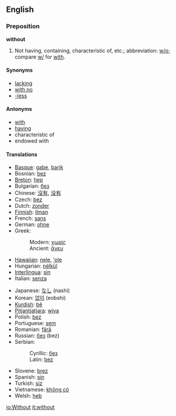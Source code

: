 ==English==

===Preposition===
'''without'''
# Not having, containing, characteristic of, etc.; abbreviation: [[w/o]]; compare [[w/]] for [[with]].

==== Synonyms ====
*[[lacking]]
*[[with no]]
*[[-less]]

==== Antonyms ====
*[[with]]
*[[having]]
*characteristic of
*endowed with

==== Translations ====
{{top}}
*[[Basque]]: [[gabe]], [[barik]]
*Bosnian: [[bez#Bosnian|bez]]
*[[Breton]]: [[hep]]
*Bulgarian: [[без]]
*Chinese: [[沒有]], [[没有]]
*Czech: [[bez]]  
*Dutch: [[zonder]]
*[[Finnish]]: [[ilman]]
*French: [[sans]]
*German: [[ohne]]
*Greek:
*:Modern: [[χωρίς]]
*:Ancient: [[ἄνευ]]
*[[Hawaiian]]: [[nele]], [[ʻole]]
*Hungarian: [[nélkül]]
*[[Interlingua]]: [[sin]]
*Italian: [[senza]]
{{mid}}
*Japanese: [[なし]] (nashi)
*Korean: [[없이]] (eobshi)
*[[Kurdish]]: [[bê]]
*[[Pitjantjatjara]]: [[wiya]]
*Polish: [[bez#Polish|bez]]
*Portuguese: [[sem]]
*Romanian: [[fără]]
*Russian: [[без]] (bez)
*Serbian:
*:Cyrillic: [[без#Serbian|без]]
*:Latin: [[bez#Serbian|bez]]
*Slovene: [[brez]]
*Spanish: [[sin]]
*Turkish: [[siz]]
*Vietnamese: [[không có]]
*Welsh: [[heb]]

[[io:Without]]
[[it:without]]